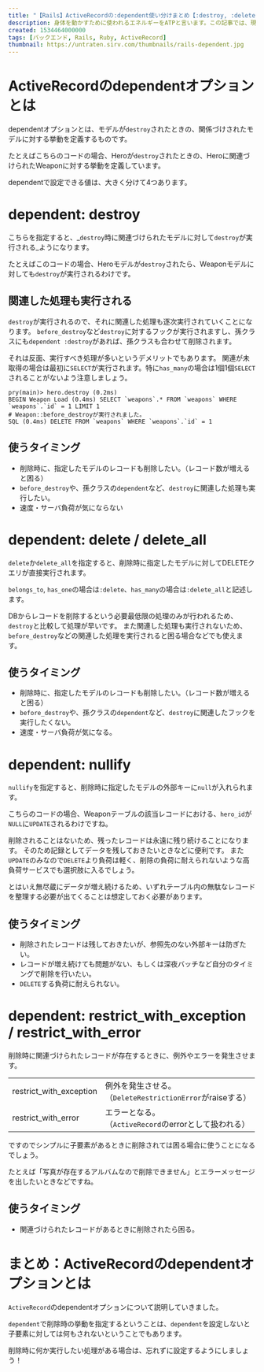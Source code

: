 ```yaml
---
title: "【Rails】ActiveRecordの:dependent使い分けまとめ【:destroy, :delete, :nullify】"
description: 身体を動かすために使われるエネルギーをATPと言います。この記事では、現代人が失いがちなATPの補充方法について説明します。
created: 1534464000000
tags: [バックエンド, Rails, Ruby, ActiveRecord]
thumbnail: https://untraten.sirv.com/thumbnails/rails-dependent.jpg
---
```


# ActiveRecordのdependentオプションとは

dependentオプションとは、モデルが`destroy`されたときの、関係づけされたモデルに対する挙動を定義するものです。

たとえばこちらのコードの場合、Heroが`destroy`されたときの、Heroに関連づけられたWeaponに対する挙動を定義しています。

<CodeBlock lang="ruby" code="class Hero < ApplicationRecord
  has_one :weapon, dependent: :nullify
end" />

<amp-img width="620" height="349" layout="intrinsic" src="https://untraten.sirv.com/images/hero_weapon.png?w=620" alt="勇者がdestroyされたら装備のdependentが実行される図" />

dependentで設定できる値は、大きく分けて4つあります。

# dependent: destroy

こちらを指定すると、_`destroy`時に関連づけられたモデルに対して`destroy`が実行される_ようになります。

<CodeBlock lang="ruby" code="class Hero < ApplicationRecord
  has_one :weapon, dependent: :destroy
end" />

たとえばこのコードの場合、Heroモデルが`destroy`されたら、Weaponモデルに対しても`destroy`が実行されるわけです。

<CodeBlock lang="ruby" code="Weapon.destroy # これと同じ処理が実行される。" />

## 関連した処理も実行される

`destroy`が実行されるので、それに関連した処理も逐次実行されていくことになります。
`before_destroy`など`destroy`に対するフックが実行されますし、孫クラスにも`dependent :destroy`があれば、孫クラスも合わせて削除されます。

それは反面、実行すべき処理が多いというデメリットでもあります。
関連が未取得の場合は最初に`SELECT`が実行されます。特に`has_many`の場合は1個1個`SELECT`されることがないよう注意しましょう。

```
pry(main)> hero.destroy (0.2ms)
BEGIN Weapon Load (0.4ms) SELECT `weapons`.* FROM `weapons` WHERE `weapons`.`id` = 1 LIMIT 1
# Weapon::before_destroyが実行されました。
SQL (0.4ms) DELETE FROM `weapons` WHERE `weapons`.`id` = 1
```

## 使うタイミング

- 削除時に、指定したモデルのレコードも削除したい。（レコード数が増えると困る）
- `before_destroy`や、孫クラスの`dependent`など、`destroy`に関連した処理も実行したい。
- 速度・サーバ負荷が気にならない

# dependent: delete / delete_all

`delete`か`delete_all`を指定すると、削除時に指定したモデルに対してDELETEクエリが直接実行されます。

<CodeBlock lang="ruby" code="Weapon.delete # これと同じ処理が実行される。" />

`belongs_to`, `has_one`の場合は`:delete`、`has_many`の場合は`:delete_all`と記述します。

DBからレコードを削除するという必要最低限の処理のみが行われるため、`destroy`と比較して処理が早いです。
また関連した処理も実行されないため、`before_destroy`などの関連した処理を実行されると困る場合などでも使えます。

## 使うタイミング

- 削除時に、指定したモデルのレコードも削除したい。（レコード数が増えると困る）
- `before_destroy`や、孫クラスの`dependent`など、`destroy`に関連したフックを実行したくない。
- 速度・サーバ負荷が気になる。

# dependent: nullify

`nullify`を指定すると、削除時に指定したモデルの外部キーに`null`が入れられます。

<CodeBlock lang="ruby" code="class Hero < ApplicationRecord
  has_one :weapon, dependent: :nullify
end" />

こちらのコードの場合、Weaponテーブルの該当レコードにおける、`hero_id`が`NULL`に`UPDATE`されるわけですね。

削除されることはないため、残ったレコードは永遠に残り続けることになります。
そのため記録としてデータを残しておきたいときなどに便利です。
また`UPDATE`のみなので`DELETE`より負荷は軽く、削除の負荷に耐えられないような高負荷サービスでも選択肢に入るでしょう。

とはいえ無尽蔵にデータが増え続けるため、いずれテーブル内の無駄なレコードを整理する必要が出てくることは想定しておく必要があります。

## 使うタイミング

- 削除されたレコードは残しておきたいが、参照先のない外部キーは防ぎたい。
- レコードが増え続けても問題がない、もしくは深夜バッチなど自分のタイミングで削除を行いたい。
- `DELETE`する負荷に耐えられない。

# dependent: restrict_with_exception / restrict_with_error

削除時に関連づけられたレコードが存在するときに、例外やエラーを発生させます。

|  |  |
|-------------------------|-----------------------------------------------------|
| restrict_with_exception | 例外を発生させる。<br />（`DeleteRestrictionError`がraiseする） |
| restrict_with_error     | エラーとなる。<br />（`ActiveRecord`のerrorとして扱われる）      |

ですのでシンプルに子要素があるときに削除されては困る場合に使うことになるでしょう。

たとえば「写真が存在するアルバムなので削除できません」とエラーメッセージを出したいときなどですね。

## 使うタイミング

- 関連づけられたレコードがあるときに削除されたら困る。

# まとめ：ActiveRecordのdependentオプションとは

`ActiveRecord`のdependentオプションについて説明していきました。

`dependent`で削除時の挙動を指定するということは、`dependent`を設定しないと子要素に対しては何もされないということでもあります。

削除時に何か実行したい処理がある場合は、忘れずに設定するようにしましょう！
